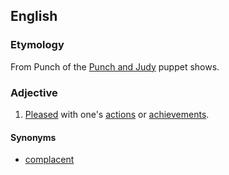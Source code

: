 ==English==
===Etymology===
From Punch of the [[w:Punch and Judy|Punch and Judy]] puppet shows.
===Adjective===
#[[pleased|Pleased]] with one's [[action]]s or [[achievement]]s.
====Synonyms====
*[[complacent]]
